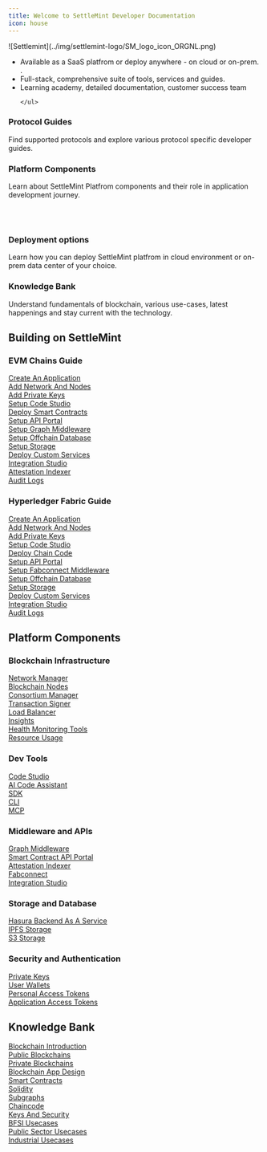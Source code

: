 ```yaml
---
title: Welcome to SettleMint Developer Documentation
icon: house
---
```


<div style={{ display: 'flex', alignItems: 'flex-start', gap: '1.5rem' }}>
  <div style={{ flex: '0 0 10%' }}>
    ![Settlemint](../img/settlemint-logo/SM_logo_icon_ORGNL.png)
  </div>
  <div style={{ flex: '1', paddingLeft: '1rem' }}>
    <ul>
      <li>Available as a SaaS platfrom or deploy anywhere - on cloud or on-prem. .</li>
      <li>Full-stack, comprehensive suite of tools, services and guides.</li>
      <li>Learning academy, detailed documentation, customer success team</li>

    </ul>

  </div>
</div>

<div className="grid grid-cols-1 md:grid-cols-2 gap-4 mt-4">

<div className="rounded-xl px-3 py-0 shadow-sm bg-gradient-to-br from-cyan-200 to-blue-100 text-slate-900">
  <h3 className="text-lg font-semibold m-0 leading-normal -mt-3">
    Protocol Guides
  </h3>
  <div className="text-sm text-slate-700 leading-normal -mt-0.5 mb-1">
    Find supported protocols and explore various protocol specific developer guides.

  </div>
</div>

<div className="rounded-xl px-3 py-0 shadow-sm bg-gradient-to-br from-green-200 to-green-100 text-slate-900">
  <h3 className="text-lg font-semibold m-0 leading-normal -mt-3">
    Platform Components
  </h3>
  <div className="text-sm text-slate-700 leading-normal -mt-0.5 mb-1">
    Learn about SettleMint Platfrom components and their role in application development journey.

<br> </br>
  </div>
</div>

<div className="rounded-xl px-3 py-0 shadow-sm bg-gradient-to-br from-indigo-100 to-blue-200 text-slate-900">
  <h3 className="text-lg font-semibold m-0 leading-normal -mt-3">
    Deployment options
  </h3>
  <div className="text-sm text-slate-700 leading-normal -mt-0.5 mb-1">
  Learn how you can deploy SettleMint platfrom in cloud environment or on-prem data center of your choice.
  </div>
</div>

<div className="rounded-xl px-3 py-0 shadow-sm bg-gradient-to-br from-sky-100 to-cyan-100 text-slate-900">
  <h3 className="text-lg font-semibold m-0 leading-normal -mt-3">
    Knowledge Bank
  </h3>
  <div className="text-sm text-slate-700 leading-normal -mt-0.5 mb-1">
  Understand fundamentals of blockchain, various use-cases, latest happenings and stay current with the technology.
  </div>
</div>

</div>

## Building on SettleMint

### EVM Chains Guide
<div className="grid grid-cols-1 sm:grid-cols-3 gap-x-6 gap-y-1 text-[15px] leading-tight">
  <div><a href="/building-with-settlemint/evm-chains-guide/create-an-application">Create An Application</a></div>
  <div><a href="/building-with-settlemint/evm-chains-guide/add-network-and-nodes">Add Network And Nodes</a></div>
  <div><a href="/building-with-settlemint/evm-chains-guide/add-private-keys">Add Private Keys</a></div>
  <div><a href="/building-with-settlemint/evm-chains-guide/setup-code-studio">Setup Code Studio</a></div>
  <div><a href="/building-with-settlemint/evm-chains-guide/deploy-smart-contracts">Deploy Smart Contracts</a></div>
  <div><a href="/building-with-settlemint/evm-chains-guide/setup-api-portal">Setup API Portal</a></div>
  <div><a href="/building-with-settlemint/evm-chains-guide/setup-graph-middleware">Setup Graph Middleware</a></div>
  <div><a href="/building-with-settlemint/evm-chains-guide/setup-offchain-database">Setup Offchain Database</a></div>
  <div><a href="/building-with-settlemint/evm-chains-guide/setup-storage">Setup Storage</a></div>
  <div><a href="/building-with-settlemint/evm-chains-guide/deploy-custom-services">Deploy Custom Services</a></div>
  <div><a href="/building-with-settlemint/evm-chains-guide/integration-studio">Integration Studio</a></div>
  <div><a href="/building-with-settlemint/evm-chains-guide/attestation-indexer">Attestation Indexer</a></div>
  <div><a href="/building-with-settlemint/evm-chains-guide/audit-logs">Audit Logs</a></div>
</div>

### Hyperledger Fabric Guide
<div className="grid grid-cols-1 sm:grid-cols-3 gap-x-6 gap-y-1 text-[15px] leading-tight">
  <div><a href="/building-with-settlemint/hyperledger-fabric-guide/create-an-application">Create An Application</a></div>
  <div><a href="/building-with-settlemint/hyperledger-fabric-guide/add-network-and-nodes">Add Network And Nodes</a></div>
  <div><a href="/building-with-settlemint/hyperledger-fabric-guide/add-private-keys">Add Private Keys</a></div>
  <div><a href="/building-with-settlemint/hyperledger-fabric-guide/setup-code-studio">Setup Code Studio</a></div>
  <div><a href="/building-with-settlemint/hyperledger-fabric-guide/deploy-chain-code">Deploy Chain Code</a></div>
  <div><a href="/building-with-settlemint/hyperledger-fabric-guide/setup-api-portal">Setup API Portal</a></div>
  <div><a href="/building-with-settlemint/hyperledger-fabric-guide/setup-fabconnect-middleware">Setup Fabconnect Middleware</a></div>
  <div><a href="/building-with-settlemint/hyperledger-fabric-guide/setup-offchain-database">Setup Offchain Database</a></div>
  <div><a href="/building-with-settlemint/hyperledger-fabric-guide/setup-storage">Setup Storage</a></div>
  <div><a href="/building-with-settlemint/hyperledger-fabric-guide/deploy-custom-services">Deploy Custom Services</a></div>
  <div><a href="/building-with-settlemint/hyperledger-fabric-guide/integration-studio">Integration Studio</a></div>
  <div><a href="/building-with-settlemint/hyperledger-fabric-guide/audit-logs">Audit Logs</a></div>
</div>

## Platform Components

### Blockchain Infrastructure
<div className="grid grid-cols-1 sm:grid-cols-3 gap-x-6 gap-y-1 text-[15px] leading-tight">
  <div><a href="/platform-components/blockchain-infrastructure/network-manager">Network Manager</a></div>
  <div><a href="/platform-components/blockchain-infrastructure/blockchain-nodes">Blockchain Nodes</a></div>
  <div><a href="/platform-components/blockchain-infrastructure/consortium-manager">Consortium Manager</a></div>
  <div><a href="/platform-components/blockchain-infrastructure/transaction-signer">Transaction Signer</a></div>
  <div><a href="/platform-components/blockchain-infrastructure/load-balancer">Load Balancer</a></div>
  <div><a href="/platform-components/blockchain-infrastructure/insights">Insights</a></div>
  <div><a href="/platform-components/blockchain-infrastructure/health-monitoring-tools">Health Monitoring Tools</a></div>
  <div><a href="/platform-components/blockchain-infrastructure/resource-usage">Resource Usage</a></div>
</div>

### Dev Tools
<div className="grid grid-cols-1 sm:grid-cols-3 gap-x-6 gap-y-1 text-[15px] leading-tight">
  <div><a href="/platform-components/blockchain-infrastructure/dev-tools/code-studio">Code Studio</a></div>
  <div><a href="/platform-components/blockchain-infrastructure/dev-tools/ai-code-assistant">AI Code Assistant</a></div>
  <div><a href="/platform-components/blockchain-infrastructure/dev-tools/sdk">SDK</a></div>
  <div><a href="/platform-components/blockchain-infrastructure/dev-tools/cli">CLI</a></div>
  <div><a href="/platform-components/blockchain-infrastructure/dev-tools/mcp">MCP</a></div>
</div>

### Middleware and APIs
<div className="grid grid-cols-1 sm:grid-cols-3 gap-x-6 gap-y-1 text-[15px] leading-tight">
  <div><a href="/platform-components/blockchain-infrastructure/middleware-and-api-layer/graph-middleware">Graph Middleware</a></div>
  <div><a href="/platform-components/blockchain-infrastructure/middleware-and-api-layer/smart-contract-api-portal">Smart Contract API Portal</a></div>
  <div><a href="/platform-components/blockchain-infrastructure/middleware-and-api-layer/attestation-indexer">Attestation Indexer</a></div>
  <div><a href="/platform-components/blockchain-infrastructure/middleware-and-api-layer/fabconnect">Fabconnect</a></div>
  <div><a href="/platform-components/blockchain-infrastructure/middleware-and-api-layer/integration-studio">Integration Studio</a></div>
</div>

### Storage and Database
<div className="grid grid-cols-1 sm:grid-cols-3 gap-x-6 gap-y-1 text-[15px] leading-tight">
  <div><a href="/platform-components/blockchain-infrastructure/database-and-storage/hasura-backend-as-a-service">Hasura Backend As A Service</a></div>
  <div><a href="/platform-components/blockchain-infrastructure/database-and-storage/ipfs-storage">IPFS Storage</a></div>
  <div><a href="/platform-components/blockchain-infrastructure/database-and-storage/s3-storage">S3 Storage</a></div>
</div>

### Security and Authentication
<div className="grid grid-cols-1 sm:grid-cols-3 gap-x-6 gap-y-1 text-[15px] leading-tight">
  <div><a href="/platform-components/blockchain-infrastructure/seecurity-and-authentication/private-keys">Private Keys</a></div>
  <div><a href="/platform-components/blockchain-infrastructure/seecurity-and-authentication/user-wallets">User Wallets</a></div>
  <div><a href="/platform-components/blockchain-infrastructure/seecurity-and-authentication/personal-access-tokens">Personal Access Tokens</a></div>
  <div><a href="/platform-components/blockchain-infrastructure/seecurity-and-authentication/application-access-tokens">Application Access Tokens</a></div>
</div>

## Knowledge Bank
<div className="grid grid-cols-1 sm:grid-cols-3 gap-x-6 gap-y-1 text-[15px] leading-tight">
  <div><a href="/knowledge-bank/blockchain-introduction">Blockchain Introduction</a></div>
  <div><a href="/knowledge-bank/public-blockchains">Public Blockchains</a></div>
  <div><a href="/knowledge-bank/private-blockchains">Private Blockchains</a></div>
  <div><a href="/knowledge-bank/blockchain-app-design">Blockchain App Design</a></div>
  <div><a href="/knowledge-bank/smart-contracts">Smart Contracts</a></div>
  <div><a href="/knowledge-bank/solidity">Solidity</a></div>
  <div><a href="/knowledge-bank/subgraphs">Subgraphs</a></div>
  <div><a href="/knowledge-bank/chaincode">Chaincode</a></div>
  <div><a href="/knowledge-bank/keys-and-security">Keys And Security</a></div>
  <div><a href="/knowledge-bank/bfsi-usecases">BFSI Usecases</a></div>
  <div><a href="/knowledge-bank/public-sector-usecases">Public Sector Usecases</a></div>
  <div><a href="/knowledge-bank/industrial-usecases">Industrial Usecases</a></div>
</div>
